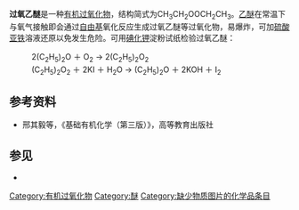 {{Chembox
| ImageFile = diethyl peroxide.png
| ImageSize = 
| IUPACName = (Ethylperoxy)ethane
| OtherNames = 
| Section1 = {{Chembox Identifiers
|  CASNo = 628-37-5
|  CASNo_Ref = {{cascite|correct|CAS}}
|  PubChem = 61175
|  ChemSpiderID = 55121
|  SMILES = O(OCC)CC
|  InChI = 1/C4H10O2/c1-3-5-6-4-2/h3-4H2,1-2H3
|  InChIKey = RHMZKSWPMYAOAZ-UHFFFAOYAE
|  StdInChI = 1S/C4H10O2/c1-3-5-6-4-2/h3-4H2,1-2H3
|  StdInChIKey = RHMZKSWPMYAOAZ-UHFFFAOYSA-N
  }}
| Section2 = {{Chembox Properties
|  Formula = C<sub>4</sub>H<sub>10</sub>O<sub>2</sub>
|  MolarMass = 90.121
|  Appearance = 无色粘稠液体
|  Density = 0.839 g/cm<sup>3</sup>
|  MeltingPtC = -70
|  BoilingPtC = 65
|  Solubility = 0.11 g
  }}
| Section3 = {{Chembox Hazards
|  MainHazards = 
|  FlashPt = 
|  Autoignition =
  }}
}}

'''过氧乙醚'''是一种[[有机过氧化物|有机过氧化物]]，结构简式为CH<sub>3</sub>CH<sub>2</sub>OOCH<sub>2</sub>CH<sub>3</sub>。[[乙醚|乙醚]]在常温下与氧气接触即会通过[[自由基|自由基]]氧化反应生成过氧乙醚等过氧化物，易爆炸，可加[[硫酸亚铁|硫酸亚铁]]溶液还原以免发生危险。可用[[碘化钾|碘化钾]]淀粉试纸检验过氧乙醚：
:2(C<sub>2</sub>H<sub>5</sub>)<sub>2</sub>O ＋ O<sub>2</sub> → 2(C<sub>2</sub>H<sub>5</sub>)<sub>2</sub>O<sub>2</sub>
:(C<sub>2</sub>H<sub>5</sub>)<sub>2</sub>O<sub>2</sub> ＋ 2KI ＋ H<sub>2</sub>O → (C<sub>2</sub>H<sub>5</sub>)<sub>2</sub>O ＋ 2KOH ＋ I<sub>2</sub>

==参考资料==
{{refbegin}}
*邢其毅等，《基础有机化学（第三版）》，高等教育出版社
{{refend}}

==参见==
* {{le|氢过氧乙醚|Diethyl ether peroxide}}

[[Category:有机过氧化物|Category:有机过氧化物]]
[[Category:醚|Category:醚]]
[[Category:缺少物质图片的化学品条目|Category:缺少物质图片的化学品条目]]